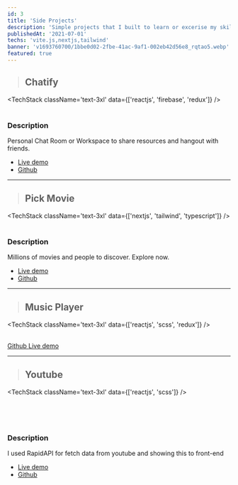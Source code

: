 ```yaml
---
id: 3
title: 'Side Projects'
description: 'Simple projects that I built to learn or excerise my skill everyday.'
publishedAt: '2021-07-01'
techs: 'vite.js,nextjs,tailwind'
banner: 'v1693760700/1bbe0d02-2fbe-41ac-9af1-002eb42d56e8_rqtao5.webp'
featured: true
---
```


> ## Chatify

<TechStack className='text-3xl' data={['reactjs', 'firebase', 'redux']} />
<br />
<ClImage publicId='/v1693146143/chatify_wnsq7h.png' width={1000} height={400} />
<br />
### Description

Personal Chat Room or Workspace to share resources and hangout with friends.

- <a target='_blank' href='https://chatify-self.vercel.app/'>
    Live demo
  </a>
- <a target='_blank' href='https://github.com/vanhoaltw/chatify'>
    Github
  </a>

<hr />

> ## Pick Movie

<TechStack className='text-3xl' data={['nextjs', 'tailwind', 'typescript']} />
<br />
<ClImage
  publicId='/v1683698465/pick-movie-home_sz8e2k.png'
  width={1000}
  height={800}
/>
<br />
### Description

Millions of movies and people to discover. Explore now.

- <a target='_blank' href='https://pick-movie.vercel.app/'>
    Live demo
  </a>
- <a target='_blank' href='https://github.com/vanhoaltw/pick-movie'>
    Github
  </a>

<hr />

> ## Music Player

<TechStack className='text-3xl' data={['reactjs', 'scss', 'redux']} />
<br />
<ClImage
  publicId='/v1682956115/music-player_jjkila.png'
  width={1000}
  height={600}
/>

<br />

<a target='_blank' href='https://github.com/vanhoaltw/fun-mp3'>
  Github
</a>
<a target='_blank' href='https://music-player-vanhoaltw.vercel.app/'>
  Live demo
</a>

<hr />

> ## Youtube

<TechStack className='text-3xl' data={['reactjs', 'scss']} />

<br />

<ClImage
  publicId='/v1682955582/clone-youtube_qslwa2.png'
  width={1000}
  height={400}
/>

<br />

### Description

I used RapidAPI for fetch data from youtube and showing this to front-end

- <a target='_blank' href='https://github.com/vanhoaltw/fun-tube'>
    Live demo
  </a>
- <a target='_blank' href='https://fun-tube.vercel.app/'>
    Github
  </a>
